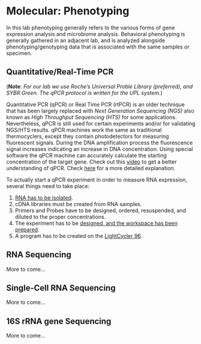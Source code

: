 # Molecular: Phenotyping {#phenotyping}

In this lab phenotyping generally refers to the various forms of gene expression analysis and microbiome analysis.  Behavioral phenotyping is generally gathered in an adjacent lab, and is analyzed alongside phenotyping/genotyping data that is associated with the same samples or specimen.

## Quantitative/Real-Time PCR

(**Note**:  _For our lab we use Roche's Universal Proble Library (preferred), and SYBR Green.  The qPCR protocol is written for the UPL system._)

Quantitative PCR (qPCR) or Real Time PCR (rtPCR) is an older technique that has been largely replaced with _Next Generation Sequencing (NGS)_ also known as _High Throughput Sequencing (HTS)_ for some applications.  Nevertheless, qPCR is still used for certain experiments and/or for validating NGS/HTS results.  qPCR machines work the same as traditional thermocyclers, except they contain photodetectors for measuring fluorescent signals.  During the DNA amplification process the fluorescence signal increases indicating an increase in DNA concentration.  Using special software the qPCR machine can accurately calculate the starting concentration of the target gene.  Check out this [video](https://www.youtube.com/watch?v=YhXj5Yy4ksQ) to get a better understanding of qPCR.  Check [here](https://www.youtube.com/watch?v=DH7o9Df5_50) for a more detailed explanation.

To actually start a qPCR experiment in order to measure RNA expression, several things need to take place:

1. [RNA has to be isolated](#rna_isolation).
2. cDNA libraries must be created from RNA samples.
3. Primers and Probes have to be designed, ordered, resuspended, and diluted to the proper concentrations. 
4. The experiment has to be [designed, and the workspace has been prepared](#noteworthy_techniques).
5. A program has to be created on the [LightCycler 96](#).

## RNA Sequencing

More to come...

## Single-Cell RNA Sequencing

More to come...

## 16S rRNA gene Sequencing

More to come...
